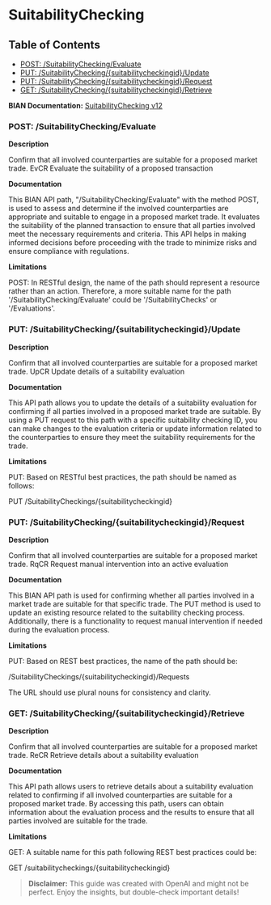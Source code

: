 # SuitabilityChecking

## Table of Contents
- [POST: /SuitabilityChecking/Evaluate](#post-/suitabilitychecking/evaluate)
- [PUT: /SuitabilityChecking/\{suitabilitycheckingid\}/Update](#put-/suitabilitychecking/\{suitabilitycheckingid\}/update)
- [PUT: /SuitabilityChecking/\{suitabilitycheckingid\}/Request](#put-/suitabilitychecking/\{suitabilitycheckingid\}/request)
- [GET: /SuitabilityChecking/\{suitabilitycheckingid\}/Retrieve](#get-/suitabilitychecking/\{suitabilitycheckingid\}/retrieve)


**BIAN Documentation:** [SuitabilityChecking v12](https://app.swaggerhub.com/apis/BIAN-3/SuitabilityChecking/12.0.0)

### POST: /SuitabilityChecking/Evaluate

**Description**

Confirm that all involved counterparties are suitable for a proposed market trade\. EvCR Evaluate the suitability of a proposed transaction

**Documentation**

This BIAN API path\, "/SuitabilityChecking/Evaluate" with the method POST\, is used to assess and determine if the involved counterparties are appropriate and suitable to engage in a proposed market trade\. It evaluates the suitability of the planned transaction to ensure that all parties involved meet the necessary requirements and criteria\. This API helps in making informed decisions before proceeding with the trade to minimize risks and ensure compliance with regulations\.

**Limitations**

POST: In RESTful design\, the name of the path should represent a resource rather than an action\. Therefore\, a more suitable name for the path '/SuitabilityChecking/Evaluate' could be '/SuitabilityChecks' or '/Evaluations'\.

### PUT: /SuitabilityChecking/\{suitabilitycheckingid\}/Update

**Description**

Confirm that all involved counterparties are suitable for a proposed market trade\. UpCR Update details of a suitability evaluation

**Documentation**

This API path allows you to update the details of a suitability evaluation for confirming if all parties involved in a proposed market trade are suitable\. By using a PUT request to this path with a specific suitability checking ID\, you can make changes to the evaluation criteria or update information related to the counterparties to ensure they meet the suitability requirements for the trade\.

**Limitations**

PUT: Based on RESTful best practices\, the path should be named as follows:

PUT /SuitabilityCheckings/\{suitabilitycheckingid\}

### PUT: /SuitabilityChecking/\{suitabilitycheckingid\}/Request

**Description**

Confirm that all involved counterparties are suitable for a proposed market trade\. RqCR Request manual intervention into an active evaluation

**Documentation**

This BIAN API path is used for confirming whether all parties involved in a market trade are suitable for that specific trade\. The PUT method is used to update an existing resource related to the suitability checking process\. Additionally\, there is a functionality to request manual intervention if needed during the evaluation process\.

**Limitations**

PUT: Based on REST best practices\, the name of the path should be:

/SuitabilityCheckings/\{suitabilitycheckingid\}/Requests

The URL should use plural nouns for consistency and clarity\.

### GET: /SuitabilityChecking/\{suitabilitycheckingid\}/Retrieve

**Description**

Confirm that all involved counterparties are suitable for a proposed market trade\. ReCR Retrieve details about a suitability evaluation

**Documentation**

This API path allows users to retrieve details about a suitability evaluation related to confirming if all involved counterparties are suitable for a proposed market trade\. By accessing this path\, users can obtain information about the evaluation process and the results to ensure that all parties involved are suitable for the trade\.

**Limitations**

GET: A suitable name for this path following REST best practices could  be:

GET /suitabilitycheckings/\{suitabilitycheckingid\}

> **Disclaimer:** This guide was created with OpenAI and might not be perfect. Enjoy the insights, but double-check important details!
